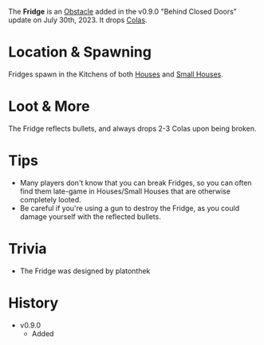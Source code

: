 The **Fridge** is an [Obstacle](/obstacles) added in the v0.9.0 "Behind Closed Doors" update on July 30th, 2023. It drops [Colas](/healing/colas).

# Location & Spawning

Fridges spawn in the Kitchens of both [Houses](/buildings/house) and [Small Houses](/buildings/small_house).

# Loot & More

The Fridge reflects bullets, and always drops 2-3 Colas upon being broken.

# Tips

- Many players don't know that you can break Fridges, so you can often find them late-game in Houses/Small Houses that are otherwise completely looted.
- Be careful if you're using a gun to destroy the Fridge, as you could damage yourself with the reflected bullets.

# Trivia

- The Fridge was designed by platonthek

# History

- v0.9.0
  - Added
